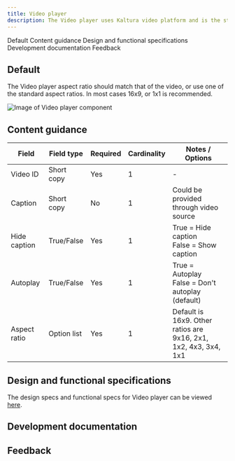 ```yaml
---
title: Video player
description: The Video player uses Kaltura video platform and is the standard way of using a video on pages and in components.
---
```



<ComponentDescription name="Video player" type="ui" />

<AnchorLinks>

<AnchorLink>Default</AnchorLink>
<AnchorLink>Content guidance</AnchorLink>
<AnchorLink>Design and functional specifications</AnchorLink>
<AnchorLink>Development documentation</AnchorLink>
<AnchorLink>Feedback</AnchorLink>

</AnchorLinks>

## Default
The Video player aspect ratio should match that of the video, or use one of the standard aspect ratios. In most cases 16x9, or 1x1 is recommended.

<Row>
<Column colMd={8} colLg={8}>

![Image of Video player component](../../images/component/video-player/video-player-default.jpg)

</Column>
</Row>

## Content guidance

| Field | Field type | Required   | Cardinality | Notes / Options |
| -------- | --------- | ---------- | ---------- | ----------|
| Video ID | Short copy | Yes | 1 | - |
| Caption | Short copy | No | 1 | Could be provided through video source |
| Hide caption | True/False | Yes | 1 | True = Hide caption<br/>False = Show caption |
| Autoplay | True/False | Yes | 1 | True = Autoplay<br/>False = Don't autoplay (default) |
| Aspect ratio | Option list | Yes | 1 | Default is 16x9. Other ratios are 9x16, 2x1, 1x2, 4x3, 3x4, 1x1 |

## Design and functional specifications

The design specs and functional specs for Video player can be viewed <a href="https://ibm.box.com/s/9q7rdj73m32hufcw1xwl1td6nr88rghm" target="_blank">here</a>.

## Development documentation

<ComponentStatus name="Video player" type="ui" />

## Feedback

<ComponentFeedback />
